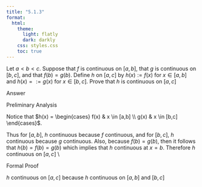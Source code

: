 ```yaml
---
title: "5.1.3"
format:
  html:
    theme:
      light: flatly
      dark: darkly
    css: styles.css
    toc: true
---
```


Let $a < b < c$. Suppose that $f$ is continuous on $[a, b]$, that $g$ is continuous on $[b, c]$, and that $f(b) = g(b)$. Define $h$ on $[a,c]$ by $h(x) := f(x)$ for $x \in [a, b]$ and $h(x) = := g(x)$ for $x \in [b,c]$. Prove that $h$ is continuous on $[a, c]$

Answer

Preliminary Analysis

Notice that $h(x) = \begin{cases}
    f(x) & x \in [a,b] \\
    g(x) & x \in [b,c]
\end{cases}$. 

Thus for $[a,b]$, $h$ continuous because $f$ continuous, and for $[b,c]$, $h$ continuous because $g$ continuous. Also, because $f(b) = g(b)$, then it follows that $h(b) = f(b) = g(b)$ which implies that $h$ continuous at $x = b$. Therefore $h$ continuous on $[a,c]$ \\

Formal Proof

$h$ continuous on $[a,c]$ because $h$ continuous on $[a,b]$ and $[b,c]$


